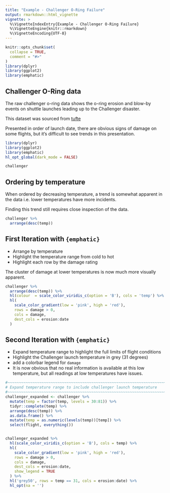 ```yaml
---
title: "Example - Challenger O-Ring Failure"
output: rmarkdown::html_vignette
vignette: >
  %\VignetteIndexEntry{Example - Challenger O-Ring Failure}
  %\VignetteEngine{knitr::rmarkdown}
  %\VignetteEncoding{UTF-8}
---
```


```r
knitr::opts_chunk$set(
  collapse = TRUE,
  comment = "#>"
)
library(dplyr)
library(ggplot2)
library(emphatic)
```


Challenger O-Ring data
------------------------------------------------------------------------------

The raw challenger o-ring data shows the o-ring erosion and blow-by events on
shuttle launches leading up to the Challenger disaster.

This dataset was sourced from [tufte](http://williamwolff.org/wp-content/uploads/2013/01/tufte-challenger-1997.pdf)

Presented in order of launch date, there are obvious signs of damage on some flights,
but it's difficult to see trends in this presentation.

```r
library(dplyr)
library(ggplot2)
library(emphatic)
hl_opt_global(dark_mode = FALSE)

challenger
```


Ordering by temperature
------------------------------------------------------------------------------

When ordered by decreasing temperature, a trend is somewhat apparent in the
data i.e. lower temperatures have more incidents.

Finding this trend still requires close inspection of the data.

```r
challenger %>% 
  arrange(desc(temp))
```



First Iteration with `{emphatic}`
------------------------------------------------------------------------------

* Arrange by temperature
* Highlight the temperature range from cold to hot
* Highlight each row by the damage rating

The cluster of damage at lower temperatures is now much more visually apparent.

```r

challenger %>%
  arrange(desc(temp)) %>%
  hl(colour  = scale_color_viridis_c(option = 'B'), cols = 'temp') %>%
  hl(
    scale_color_gradient(low = 'pink', high = 'red'),
    rows = damage > 0,
    cols = damage,
    dest_cols = erosion:date
  ) 
```





Second Iteration with `{emphatic}`
------------------------------------------------------------------------------

* Expand temperature range to highlight the full limits of flight conditions
* Highlight the Challenger launch temperature in grey (31 degrees)
* add a colorbar legend for `damage`
* It is now obvious that no real information is available at this low temperature,
  but all readings at low temperatures have issues.

```r
#~~~~~~~~~~~~~~~~~~~~~~~~~~~~~~~~~~~~~~~~~~~~~~~~~~~~~~~~~~~~~~~~~~~~~~~~~~~~~
# Expand temperature range to include challenger launch temperature
#~~~~~~~~~~~~~~~~~~~~~~~~~~~~~~~~~~~~~~~~~~~~~~~~~~~~~~~~~~~~~~~~~~~~~~~~~~~~~
challenger_expanded <- challenger %>%
  mutate(temp = factor(temp, levels = 30:81)) %>%
  tidyr::complete(temp) %>%
  arrange(desc(temp)) %>%
  as.data.frame() %>%
  mutate(temp = as.numeric(levels(temp))[temp]) %>%
  select(flight, everything())


challenger_expanded %>% 
  hl(scale_color_viridis_c(option = 'B'), cols = temp) %>%
  hl(
    scale_color_gradient(low = 'pink', high = 'red'),
    rows = damage > 0,
    cols = damage,
    dest_cols = erosion:date,
    show_legend = TRUE
  ) %>%
  hl('grey50', rows = temp == 31, cols = erosion:date) %>%
  hl_opt(na = '')
```




